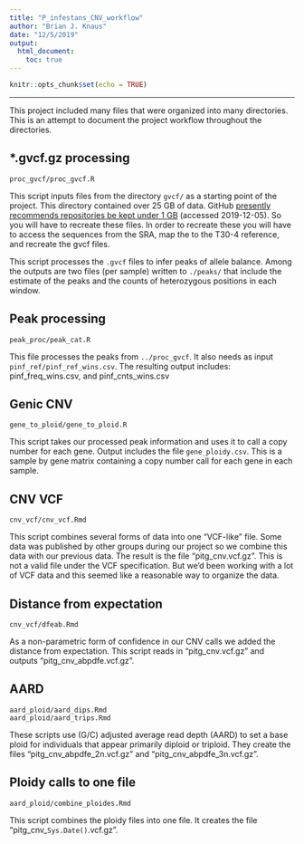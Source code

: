 ```yaml
---
title: "P_infestans_CNV_workflow"
author: "Brian J. Knaus"
date: "12/5/2019"
output:
  html_document:
    toc: true
---
```


```r
knitr::opts_chunk$set(echo = TRUE)
```


---


This project included many files that were organized into many directories.
This is an attempt to document the project workflow throughout the directories.


## *.gvcf.gz processing


```
proc_gvcf/proc_gvcf.R
```

This script inputs files from the directory `gvcf/` as a starting point of the project.
This directory contained over 25 GB of data.
GitHub [presently recommends repositories be kept under 1 GB](https://help.github.com/en/github/managing-large-files/what-is-my-disk-quota) (accessed 2019-12-05).
So you will have to recreate these files.
In order to recreate these you will have to access the sequences from the SRA, map the to the T30-4 reference, and recreate the gvcf files.


This script processes the `.gvcf` files to infer peaks of allele balance.
Among the outputs are two files (per sample) written to `./peaks/` that include the estimate of the peaks and the counts of heterozygous positions in each window.


## Peak processing


```
peak_proc/peak_cat.R
```

This file processes the peaks from `../proc_gvcf`.
It also needs as input `pinf_ref/pinf_ref_wins.csv`.
The resulting output includes: pinf_freq_wins.csv, and pinf_cnts_wins.csv


## Genic CNV

```
gene_to_ploid/gene_to_ploid.R
```

This script takes our processed peak information and uses it to call a copy number for each gene.
Output includes the file `gene_ploidy.csv`.
This is a sample by gene matrix containing a copy number call for each gene in each sample.


## CNV VCF

```
cnv_vcf/cnv_vcf.Rmd
```

This script combines several forms of data into one "VCF-like" file.
Some data was published by other groups during our project so we combine this data with our previous data.
The result is the file "pitg_cnv.vcf.gz".
This is not a valid file under the VCF specification.
But we'd been working with a lot of VCF data and this seemed like a reasonable way to organize the data.


## Distance from expectation

```
cnv_vcf/dfeab.Rmd
```

As a non-parametric form of confidence in our CNV calls we added the distance from expectation.
This script reads in "pitg_cnv.vcf.gz" and outputs "pitg_cnv_abpdfe.vcf.gz".


## AARD

```
aard_ploid/aard_dips.Rmd
aard_ploid/aard_trips.Rmd
```

These scripts use (G/C) adjusted average read depth (AARD) to set a base ploid for individuals that appear primarily diploid or triploid.
They create the files "pitg_cnv_abpdfe_2n.vcf.gz" and "pitg_cnv_abpdfe_3n.vcf.gz".


## Ploidy calls to one file

```
aard_ploid/combine_ploides.Rmd
```

This script combines the ploidy files into one file.
It creates the file "pitg_cnv_```Sys.Date()```.vcf.gz".



